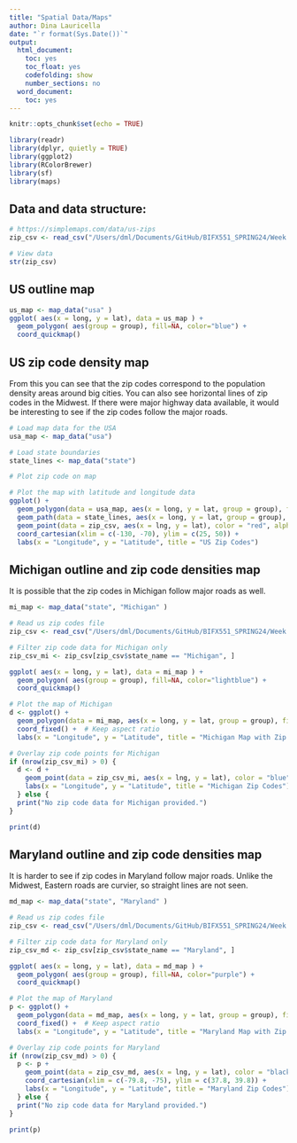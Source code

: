 ```yaml
---
title: "Spatial Data/Maps"
author: Dina Lauricella
date: "`r format(Sys.Date())`"
output:
  html_document:
    toc: yes
    toc_float: yes
    codefolding: show
    number_sections: no
  word_document:
    toc: yes
---
```


```r
knitr::opts_chunk$set(echo = TRUE)
```

```r
library(readr)
library(dplyr, quietly = TRUE)
library(ggplot2)
library(RColorBrewer)
library(sf)
library(maps)
```
## Data and data structure:

```r
# https://simplemaps.com/data/us-zips
zip_csv <- read_csv("/Users/dml/Documents/GitHub/BIFX551_SPRING24/Week 9/uszips.csv")

# View data
str(zip_csv)
```

## US outline map
```r
us_map <- map_data("usa" )
ggplot( aes(x = long, y = lat), data = us_map ) +
  geom_polygon( aes(group = group), fill=NA, color="blue") +
  coord_quickmap()
```

## US zip code density map
From this you can see that the zip codes correspond to the population density areas around big cities. You can also see horizontal lines of zip codes in the Midwest. If there were major highway data available, it would be interesting to see if the zip codes follow the major roads.
```r
# Load map data for the USA
usa_map <- map_data("usa")

# Load state boundaries
state_lines <- map_data("state")

# Plot zip code on map

# Plot the map with latitude and longitude data
ggplot() +
  geom_polygon(data = usa_map, aes(x = long, y = lat, group = group), fill = "grey90") +
  geom_path(data = state_lines, aes(x = long, y = lat, group = group), color = "blue") +
  geom_point(data = zip_csv, aes(x = lng, y = lat), color = "red", alpha = .1, shape = 20) +
  coord_cartesian(xlim = c(-130, -70), ylim = c(25, 50)) +
  labs(x = "Longitude", y = "Latitude", title = "US Zip Codes")

```

## Michigan outline and zip code densities map
It is possible that the zip codes in Michigan follow major roads as well.
```r
mi_map <- map_data("state", "Michigan" )

# Read us zip codes file
zip_csv <- read_csv("/Users/dml/Documents/GitHub/BIFX551_SPRING24/Week 9/uszips.csv")

# Filter zip code data for Michigan only
zip_csv_mi <- zip_csv[zip_csv$state_name == "Michigan", ]

ggplot( aes(x = long, y = lat), data = mi_map ) +
  geom_polygon( aes(group = group), fill=NA, color="lightblue") +
  coord_quickmap()

# Plot the map of Michigan
d <- ggplot() +
  geom_polygon(data = mi_map, aes(x = long, y = lat, group = group), fill = "grey95", color = "lightblue") +
  coord_fixed() +  # Keep aspect ratio
  labs(x = "Longitude", y = "Latitude", title = "Michigan Map with Zip Codes")

# Overlay zip code points for Michigan
if (nrow(zip_csv_mi) > 0) {
  d <- d +
    geom_point(data = zip_csv_mi, aes(x = lng, y = lat), color = "blue", alpha = .1) +
    labs(x = "Longitude", y = "Latitude", title = "Michigan Zip Codes")
  } else {
  print("No zip code data for Michigan provided.")
}

print(d)

```

## Maryland outline and zip code densities map
It is harder to see if zip codes in Maryland follow major roads. Unlike the Midwest, Eastern roads are curvier, so straight lines are not seen.
```r
md_map <- map_data("state", "Maryland" )

# Read us zip codes file
zip_csv <- read_csv("/Users/dml/Documents/GitHub/BIFX551_SPRING24/Week 9/uszips.csv")

# Filter zip code data for Maryland only
zip_csv_md <- zip_csv[zip_csv$state_name == "Maryland", ]

ggplot( aes(x = long, y = lat), data = md_map ) +
  geom_polygon( aes(group = group), fill=NA, color="purple") +
  coord_quickmap()

# Plot the map of Maryland
p <- ggplot() +
  geom_polygon(data = md_map, aes(x = long, y = lat, group = group), fill = "grey95", color = "purple") +
  coord_fixed() +  # Keep aspect ratio
  labs(x = "Longitude", y = "Latitude", title = "Maryland Map with Zip Codes")

# Overlay zip code points for Maryland
if (nrow(zip_csv_md) > 0) {
  p <- p +
    geom_point(data = zip_csv_md, aes(x = lng, y = lat), color = "black", alpha = .1) +
    coord_cartesian(xlim = c(-79.8, -75), ylim = c(37.8, 39.8)) +
    labs(x = "Longitude", y = "Latitude", title = "Maryland Zip Codes")
  } else {
  print("No zip code data for Maryland provided.")
}

print(p)
```



